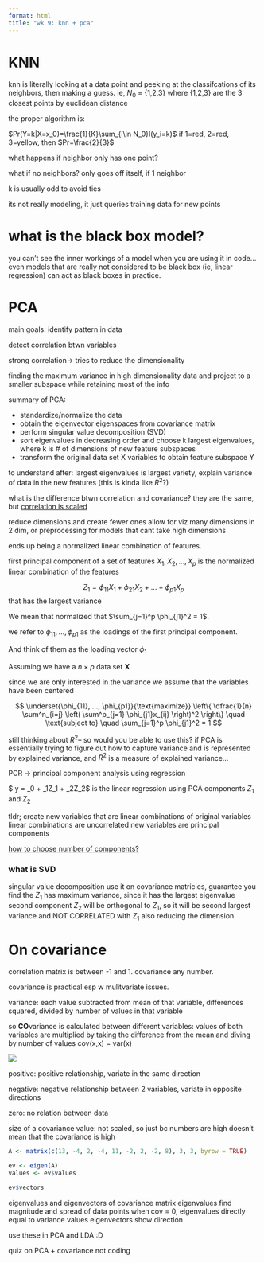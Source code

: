 ```yaml
---
format: html
title: "wk 9: knn + pca"
---
```


# KNN

knn is literally looking at a data point and peeking at the classifcations of its neighbors, then making a guess. ie, $N_0$ = {1,2,3} where {1,2,3} are the 3 closest points by euclidean distance

the proper algorithm is:

$Pr(Y=k|X=x_0)=\frac{1}{K}\sum_{i\in N_0}I(y_i=k)$ 
if 1=red, 2=red, 3=yellow, then $Pr=\frac{2}{3}$

what happens if neighbor only has one point?

what if no neighbors?
only goes off itself, if 1 neighbor

k is usually odd to avoid ties 

its not really modeling, it just queries training data for new points

# what is the black box model?

you can't see the inner workings of a model when you are using it in code...even models that are really not considered to be black box (ie, linear regression) can act as black boxes in practice.

# PCA

main goals: identify pattern in data

detect correlation btwn variables

strong correlation-> tries to reduce the dimensionality

finding the maximum variance in high dimensionality data and project to a smaller subspace while retaining most of the info

summary of PCA:

- standardize/normalize the data
- obtain the eigenvector eigenspaces from covariance matrix
- perform singular value decomposition (SVD)
- sort eigenvalues in decreasing order and choose k largest eigenvalues, where k is # of dimensions of new feature subspaces
- transform the original data set X variables to obtain feature subspace Y

to understand after:
largest eigenvalues is largest variety, explain variance of data in the new features (this is kinda like $R^2$?)

::: {.callout-tip}
what is the difference btwn correlation and covariance?
they are the same, but [correlation is scaled](https://socratic.org/questions/what-is-the-difference-between-a-correlation-matrix-and-a-covariance-matrix-1)
:::

reduce dimensions and create fewer ones
allow for viz many dimensions in 2 dim, or preprocessing for models that cant take high dimensions

ends up being a normalized linear combination of features.

first principal component of a set of features $X_1, X_2, ..., X_p$ is the normalized linear combination of the features

$$Z_1 = \phi_{11} X_1 + \phi_{21} X_2 + ... + \phi_{p1}X_p$$
that has the largest variance

We mean that normalized that $\sum_{j=1}^p  \phi_{j1}^2 = 1$.

we refer to $\phi_{11}, ..., \phi_{p1}$ as the loadings of the first principal component.

And think of them as the loading vector $\phi_1$

Assuming we have a $n \times p$ data set $\mathbf{X}$

since we are only interested in the variance we assume that the variables have been centered

$$
\underset{\phi_{11}, ..., \phi_{p1}}{\text{maximize}} \left\{ \dfrac{1}{n} \sum^n_{i=j} \left( \sum^p_{j=1} \phi_{j1}x_{ij} \right)^2 \right\} \quad \text{subject to} \quad \sum_{j=1}^p  \phi_{j1}^2 = 1
$$

still thinking about $R^2$-- so would you be able to use this? if PCA is essentially trying to figure out how to capture variance and is represented by explained variance, and $R^2$ is a measure of explained variance...

PCR -> principal component analysis using regression

$ y = \beta_0 + \beta_1Z_1 + \beta_2Z_2$ is the linear regression using PCA components $Z_1$ and $Z_2$

tldr;
create new variables that are linear combinations of original variables
linear combinations are uncorrelated
new variables are principal components

[how to choose number of components?](https://www.mikulskibartosz.name/pca-how-to-choose-the-number-of-components/)

### what is SVD

singular value decomposition
use it on covariance matricies,
guarantee you find the $Z_1$ has maximum variance, since it has the largest eigenvalue
second component $Z_2$ will be orthogonal to $Z_1$, so it will be second largest variance and NOT CORRELATED with $Z_1$
also reducing the dimension


# On covariance

correlation matrix is between -1 and 1. covariance any number. 

covariance is practical esp w mulitvariate issues.

variance: each value subtracted from mean of that variable, differences squared, divided by number of values in that variable

so **CO**variance is calculated between different variables: values of both variables are multiplied by taking the difference from the mean and diving by number of values
cov(x,x) = var(x)

![](https://www.google.com/url?sa=i&url=https%3A%2F%2Ftowardsdatascience.com%2F5-things-you-should-know-about-covariance-26b12a0516f1&psig=AOvVaw0mAtlZPNx_RLXe8BObd1Q6&ust=1666370659392000&source=images&cd=vfe&ved=0CAwQjRxqFwoTCPjpncyg7_oCFQAAAAAdAAAAABAD)

positive: positive relationship, variate in the same direction

negative: negative relationship between 2 variables, variate in opposite directions

zero: no relation between data

size of a covariance value: not scaled, so just bc numbers are high doesn't mean that the covariance is high

```r
A <- matrix(c(13, -4, 2, -4, 11, -2, 2, -2, 8), 3, 3, byrow = TRUE)
```

```r
ev <- eigen(A)
values <- ev$values
```

```r
ev$vectors
```

eigenvalues and eigenvectors of covariance matrix
eigenvalues find magnitude and spread of data points
when cov = 0, eigenvalues directly equal to variance values
eigenvectors show direction

use these in PCA and LDA :D 


quiz on PCA + covariance
not coding

